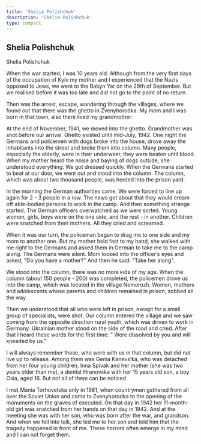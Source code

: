 ```yaml
---
title: 'Shelia Polishchuk'
description: 'Shelia Polishchuk'
type: compact
---
```


## Shelia Polishchuk

Shelia Polishchuk

When the war started, I was 10 years old. Although from the very first days of
the occupation of Kyiv my mother and I experienced that the Nazis opposed to
Jews, we went to the Babyn Yar on the 29th of September. But we realised before
it was too late and did not go to the point of no return.

Then was the arrest, escape, wandering through the villages, where we found out
that there was the ghetto in Zvenyhorodka. My mom and I was born in that town,
also there lived my grandmother.

At the end of November, 1941, we moved into the ghetto. Grandmother was shot
before our arrival. Ghetto existed until mid-July, 1942. One night the Germans
and policemen with dogs broke into the house, drove away the inhabitants into
the street and broke them into column. Many people, especially the elderly, were
in their underwear, they were beaten until blood. When my mother heard the noise
and baying of dogs outside, she understood everything. We got dressed quickly.
When the Germans started to beat at our door, we went out and stood into the
column. The column, which was about two thousand people, was herded into the
prison yard.

In the morning the German authorities came. We were forced to line up again for
2 - 3 people in a row. The news got about that they would cream off able-bodied
persons to work in the camp. And then something strange started. The German
officers overwatched as we were sorted. Young women, girls, boys were on the one
side, and the rest - in another. Children were snatched from their mothers. All
they cried and screamed.

When it was our turn, the policeman began to drag me to one side and my mom to
another one. But my mother hold fast to my hand, she walked with me right to the
Germans and asked them in German to take me to the camp along. The Germans were
silent. Mom looked into the officer’s eyes and asked, "Do you have a mother?"
And then he said: "Take her along".

We stood into the column, there was no more kids of my age. When the column
(about 150 people - 200) was completed, the policemen drove us into the camp,
which was located in the village Nemorozh. Women, mothers and adolescents whose
parents and children remained in prison, sobbed all the way.

Then we understood that all who were left in prison, except for a small group of
specialists, were shot. Our column entered the village and we saw coming from
the opposite direction rural youth, which was driven to work in Germany.
Ukrainian mother stood on the side of the road and cried. After that I heard
these words for the first time: " Were dissolved by you and will kneaded by us."

I will always remember those, who were with us in that column, but did not live
up to release. Among them was Genia Kanevs’ka, who was detached from her four
young children, Inna Spivak and her mother (she was two years older than me), a
dentist Hranovska with her 15 years old son, a boy Osia, aged 16. But not all of
them can be noticed

I met Mania Torhovetska only in 1981, when countrymen gathered from all over the
Soviet Union and came to Zvenyhorodka to the opening of the monuments on the
graves of executed. On that day in 1942 her 11-month-old girl was snatched from
her hands on that day in 1942. And at the meeting she was with her son, who was
born after the war, and grandson. And when we fell into talk, she led me to her
son and told him that the tragedy happened in front of me. These horrors often
emerge in my mind and I can not forget them.
